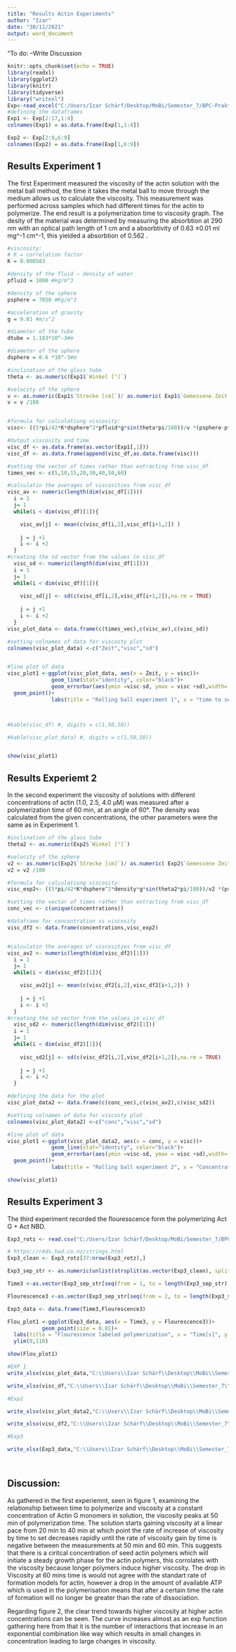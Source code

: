 ```yaml
---
title: "Results Actin Experiments"
author: "Izar"
date: "30/11/2021"
output: word_document
---
```




"To do:
--Write Discussion
```r
knitr::opts_chunk$set(echo = TRUE)
library(readxl)
library(ggplot2)
library(knitr)
library(tidyverse)
library("writexl")
Exp<-read_excel("C:/Users/Izar Schärf/Desktop/MoBi/Semester_7/BPC-Praktikum/Actin versuch data/_BPC Praktikum Werte.xlsx")
#defining the dataframes
Exp1 <- Exp[2:17,1:4]
colnames(Exp1) = as.data.frame(Exp[1,1:4])

Exp2 <- Exp[2:9,6:9]
colnames(Exp2) = as.data.frame(Exp[1,6:9])
```

## Results Experiment 1
The first Experiment measured the viscosity of the actin solution  with the metal ball method, the time it takes the metal ball to move through the medium allows us to calculate the viscosity. This measurement was performed across samples which had different times for the actin to polymerize. The end result is a polymerization time to viscosity graph. 
The desity of the material was determined by measuring the absorbtion at 290 nm with an optical path length of 1 cm and a absorbtivity of  0.63 ±0.01 ml mg^-1
cm^-1, this yielded a absorbtion of 0.562 . 

```r
#viscosity:
# K = correlation factor
K = 0.000583

#density of the fluid ~ density of water
pfluid = 1000 #kg/m^3

#density of the sphere
psphere = 7850 #Kg/m^3

#acceleration of gravity
g = 9.81 #m/s^2

#diameter of the tube
dtube = 1.183*10^-3#m

#diameter of the sphere
dsphere = 0.6 *10^-3#m

#inclination of the glass tube
theta <- as.numeric(Exp1$`Winkel [°]`)

#velocity of the sphere
v <- as.numeric(Exp1$`Strecke [cm]`)/ as.numeric( Exp1$`Gemessene Zeit [s]`)
v = v /100


#formula for calculatiung viscosity:
visc<- ((5*pi/42*K*dsphere^2*pfluid*g*sin(theta*pi/180))/v *(psphere-pfluid)/pfluid*(dtube+dsphere)/dsphere)

#Output viscosity and time
visc_df <- as.data.frame(as.vector(Exp1[,1]))
visc_df <- as.data.frame(append(visc_df,as.data.frame(visc)))

#setting the vector of times rather than extracting from visc_df
times_vec <- c(5,10,15,20,30,40,50,60)

#calculatin the averages of viscosities from visc_df
visc_av <- numeric(length(dim(visc_df[1])))
  i = 1
  j= 1
  while(i < dim(visc_df)[1]){

    visc_av[j] <- mean(c(visc_df[i,2],visc_df[i+1,2]) )
  
    j = j +1
    i <- i +2
  }
#creating the sd vector from the values in visc_df
  visc_sd <- numeric(length(dim(visc_df[1])))
  i = 1
  j= 1
  while(i < dim(visc_df)[1]){
     
    visc_sd[j] <- sd(c(visc_df[i,2],visc_df[i+1,2]),na.rm = TRUE)
  
    j = j +1
    i <- i +2
  }
visc_plot_data <- data.frame(c(times_vec),c(visc_av),c(visc_sd))

#setting colnames of data for viscosty plot
colnames(visc_plot_data) <-c("Zeit","visc","sd")


#line plot of data
visc_plot1 <-ggplot(visc_plot_data, aes(x = Zeit, y = visc))+
              geom_line(stat="identity", color="black")+
              geom_errorbar(aes(ymin =visc-sd, ymax = visc +sd),width=.2)+
  geom_point()+
              labs(title = "Rolling ball experiment 1", x = "time to set [min]", y = "viscosity [Kg/(m*s)]")



#kable(visc_df) #, digits = c(1,50,50))

#kable(visc_plot_data) #, digits = c(1,50,50))


show(visc_plot1)


```

## Results Experiemt 2

In the second experiment the viscosity of solutions with different concentrations of actin (1.0, 2.5, 4.0 µM) was measured after a polymerization time of 60 min, at an angle of 60°. The density was calculated from the given concentrations, the other parameters were the same as in Experiment 1.

```r
#inclination of the glass tube
theta2 <- as.numeric(Exp2$`Winkel [°]`)

#velocity of the sphere
v2 <- as.numeric(Exp2$`Strecke [cm]`)/ as.numeric( Exp2$`Gemessene Zeit [s]`)
v2 = v2 /100

#formula for calculatiung viscosity:
visc_exp2<- ((5*pi/42*K*dsphere^2*density*g*sin(theta2*pi/180))/v2 *(psphere-pfluid)/density*(dtube+dsphere)/dsphere)

#setting the vector of times rather than extracting from visc_df
conc_vec <- c(unique(concentrations))

#dataframe for concentration vs viscosity
visc_df2 <- data.frame(concentrations,visc_exp2)


#calculatin the averages of viscosities from visc_df
visc_av2 <- numeric(length(dim(visc_df2)[1]))
  i = 1
  j= 1
  while(i < dim(visc_df2)[1]){

    visc_av2[j] <- mean(c(visc_df2[i,2],visc_df2[i+1,2]) )
  
    j = j +1
    i <- i +2
  }
#creating the sd vector from the values in visc_df
  visc_sd2 <- numeric(length(dim(visc_df2)[1]))
  i = 1
  j= 1
  while(i < dim(visc_df2)[1]){
     
    visc_sd2[j] <- sd(c(visc_df2[i,2],visc_df2[i+1,2]),na.rm = TRUE)
  
    j = j +1
    i <- i +2
  }

#defining the data for the plot  
visc_plot_data2 <- data.frame(c(conc_vec),c(visc_av2),c(visc_sd2))

#setting colnames of data for viscosty plot
colnames(visc_plot_data2) <-c("conc","visc","sd")

#line plot of data
visc_plot1 <-ggplot(visc_plot_data2, aes(x = conc, y = visc))+
              geom_line(stat="identity", color="black")+
              geom_errorbar(aes(ymin =visc-sd, ymax = visc +sd),width=.2)+
  geom_point()+
              labs(title = "Rolling ball experiment 2", x = "Concentration [µM]", y = "viscosity [k/(m*s)]")

show(visc_plot1)

```

## Results Experiment 3

The third experiment recorded the flouresscence form the polymerizing Act G + Act NBD.  

```r

Exp3_rotz <- read.csv("C:/Users/Izar Schärf/Desktop/MoBi/Semester_7/BPC-Praktikum/Actin versuch data/SPEXGruppe 6.td")

# https://r4ds.had.co.nz/strings.html
Exp3_clean <- Exp3_rotz[37:nrow(Exp3_rotz),]

Exp3_sep_str <- as.numeric(unlist(strsplit(as.vector(Exp3_clean), split = c("\t"))),na.rm = TRUE)

Time3 <-as.vector(Exp3_sep_str[seq(from = 1, to = length(Exp3_sep_str), by =2)])

Flourescence3 <-as.vector(Exp3_sep_str[seq(from = 2, to = length(Exp3_sep_str), by =2)])

Exp3_data <- data.frame(Time3,Flourescence3) 

Flou_plot1 <-ggplot(Exp3_data, aes(x = Time3, y = Flourescence3))+
           geom_point(size = 0.01)+
  labs(title = "Flourescence labeled polymerization", x = "Time[s]", y = "Flourescence Intensity")+
  ylim(0,110)

show(Flou_plot1)

#EXP 1
write_xlsx(visc_plot_data,"C:\\Users\\Izar Schärf\\Desktop\\MoBi\\Semester_7\\BPC-Praktikum\\Actin versuch data\\visc_plot_data_exp1.xlsx")

write_xlsx(visc_df,"C:\\Users\\Izar Schärf\\Desktop\\MoBi\\Semester_7\\BPC-Praktikum\\Actin versuch data\\visc_df_exp1.xlsx")

#Exp2

write_xlsx(visc_plot_data2,"C:\\Users\\Izar Schärf\\Desktop\\MoBi\\Semester_7\\BPC-Praktikum\\Actin versuch data\\visc_plot_data_exp2.xlsx")

write_xlsx(visc_df2,"C:\\Users\\Izar Schärf\\Desktop\\MoBi\\Semester_7\\BPC-Praktikum\\Actin versuch data\\visc_df2_exp2.xlsx")

#Exp3

write_xlsx(Exp3_data,"C:\\Users\\Izar Schärf\\Desktop\\MoBi\\Semester_7\\BPC-Praktikum\\Actin versuch data\\Flourescenz.xlsx")




```

## Discussion:

As gathered in the first experiemnt, seen in figure 1, examining the relationship between time to polymerize and viscosity at a constant concentration of Actin G monomers in solution, the viscosity peaks at 50 min of polymerization time. The solution starts gaining viscosity at a linear pace from 20 min to 40 min at which point the rate of increase of viscosity by time to set decreases rapidly until the rate of viscosity gain by time is negative between the measurements at 50 min and 60 min. This suggests that there is a ciritcal concentration of seed actin polymers which will initiate a steady growth phase for the actin polymers, this corrolates with the viscosity because longer polymers induce higher viscosity. The drop in Viscosity at 60 mins time is would not agree with the standart rate of formation models for actin, however a drop in the amount of available ATP which is used in the polymerisation means that after a certain time the rate of formation will no longer be greater than the rate of dissociation.

Regarding figure 2, the clear trend towards higher viscosity at higher actin concentrations can be seen. The curve increases almost as an exp function gathering here from that it is the number of interactions that increase in an exponential combination like way which results in small changes in concentration leading to large changes in viscosity.






